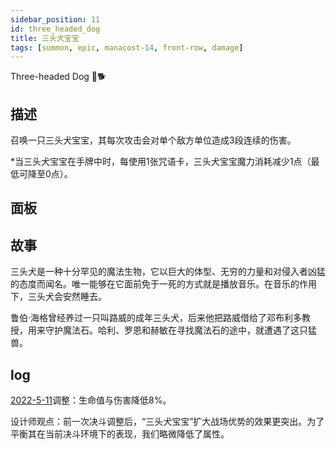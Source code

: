 ```yaml
---
sidebar_position: 11
id: three_headed_dog
title: 三头犬宝宝
tags: [summon, epic, manacost-14, front-row, damage]
---
```


Three-headed Dog 🔱🐕

<!--truncate-->



<CardBasics cardKey={id}/>


## 描述

召唤一只三头犬宝宝，其每次攻击会对单个敌方单位造成3段连续的伤害。

*当三头犬宝宝在手牌中时，每使用1张咒语卡，三头犬宝宝魔力消耗减少1点（最低可降至0点）。

## 面板


<LevelComponent/>


<CardDynamicTable cardKey={id}/>


<CardComplexTable cardKey={id}/>


## 故事

三头犬是一种十分罕见的魔法生物，它以巨大的体型、无穷的力量和对侵入者凶猛的态度而闻名。唯一能够在它面前免于一死的方式就是播放音乐。在音乐的作用下，三头犬会安然睡去。

鲁伯·海格曾经养过一只叫路威的成年三头犬，后来他把路威借给了邓布利多教授，用来守护魔法石。哈利、罗恩和赫敏在寻找魔法石的途中，就遭遇了这只猛兽。


## log

[2022-5-11](/blog/220511-update-annc#adjustment)调整：生命值与伤害降低8%。

设计师观点：前一次决斗调整后，“三头犬宝宝”扩大战场优势的效果更突出。为了平衡其在当前决斗环境下的表现，我们略微降低了属性。


